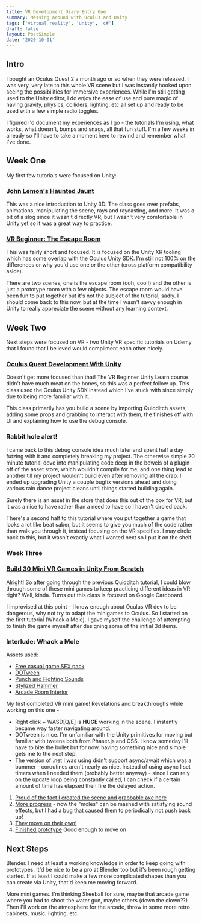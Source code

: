 ```yaml
---
title: VR Development Diary Entry One
summary: Messing around with Oculus and Unity
tags: ['virtual reality', 'unity', 'c#']
draft: false
layout: PostSimple
date: '2020-10-01'
---
```


## Intro

I bought an Oculus Quest 2 a month ago or so when they were released. I was very, very late to this whole VR scene but I was instantly hooked upon seeing the possibilities for immersive experiences. While I'm still getting used to the Unity editor, I do enjoy the ease of use and pure magic of having gravity, physics, colliders, lighting, etc all set up and ready to be used with a few simple radio toggles.

I figured I'd document my experiences as I go - the tutorials I'm using, what works, what doesn't, bumps and snags, all that fun stuff. I'm a few weeks in already so I'll have to take a moment here to rewind and remember what I've done.

## Week One

My first few tutorials were focused on Unity:

### [John Lemon's Haunted Jaunt](https://learn.unity.com/project/john-lemon-s-haunted-jaunt-3d-beginner)

This was a nice introduction to Unity 3D. The class goes over prefabs, animations, manipulating the scene, rays and raycasting, and more. It was a bit of a slog since it wasn't directly VR, but I wasn't very comfortable in Unity yet so it was a great way to practice.

### [VR Beginner: The Escape Room](https://learn.unity.com/project/vr-beginner-the-escape-room)

This was fairly short and focused. It is focused on the Unity XR tooling which has some overlap with the Oculus Unity SDK. I'm still not 100% on the differences or why you'd use one or the other (cross platform compatibility aside).

There are two scenes, one is the escape room (ooh, cool!) and the other is just a prototype room with a few objects. The escape room would have been fun to put together but it's not the subject of the tutorial, sadly. I should come back to this now, but at the time I wasn't savvy enough in Unity to really appreciate the scene without any learning context.

## Week Two

Next steps were focused on VR - two Unity VR specific tutorials on Udemy that I found that I believed would compliment each other nicely.

### [Oculus Quest Development With Unity](https://www.udemy.com/course/oculus-quest-development-with-unity/)

Doesn't get more focused than that! The VR Beginner Unity Learn course didn't have much meat on the bones, so this was a perfect follow up. This class used the Oculus Unity SDK instead which I've stuck with since simply due to being more familiar with it.

This class primarily has you build a scene by importing Quidditch assets, adding some props and grabbing to interact with them, the finishes off with UI and explaining how to use the debug console.

### Rabbit hole alert!

I came back to this debug console idea much later and spent half a day futzing with it and completely breaking my project. The otherwise simple 20 minute tutorial dove into manipulating code deep in the bowels of a plugin off of the asset store, which wouldn't compile for me, and one thing lead to another till my project wouldn't build even after removing all the crap. I ended up upgrading Unity a couple bugfix versions ahead and doing various rain dance project cleans until things started building again.

Surely there is an asset in the store that does this out of the box for VR, but it was a nice to have rather than a need to have so I haven't circled back.

There's a second half to this tutorial where you put together a game that looks a lot like beat saber, but it seems to give you much of the code rather than walk you through it, instead focusing on the VR specifics. I may circle back to this, but it wasn't exactly what I wanted next so I put it on the shelf.

### Week Three

### [Build 30 Mini VR Games in Unity From Scratch](https://www.udemy.com/course/build-30-mini-virtual-reality-games-in-unity-3d-from-scratch/learn/lecture/6230108#overview)

Alright! So after going through the previous Quidditch tutorial, I could blow through some of these mini games to keep practicing different ideas in VR right? Well, kinda. Turns out this class is focused on Google Cardboard.

I improvised at this point - I know enough about Oculus VR dev to be dangerous, why not try to adapt the minigames to Oculus. So I started on the first tutorial (Whack a Mole). I gave myself the challenge of attempting to finish the game myself after designing some of the initial 3d items.

### Interlude: Whack a Mole

Assets used:

* [Free casual game SFX pack](https://assetstore.unity.com/packages/audio/sound-fx/free-casual-game-sfx-pack-54116)
* [DOTween](https://assetstore.unity.com/packages/tools/animation/dotween-hotween-v2-27676)
* [Punch and Fighting Sounds](https://assetstore.unity.com/packages/audio/sound-fx/foley/punch-and-fighting-sounds-132898)
* [Stylized Hammer](https://assetstore.unity.com/packages/3d/props/tools/stylized-hammer-162874)
* [Arcade Room Interior](https://assetstore.unity.com/packages/3d/environments/arcade-room-interior-165950)

My first completed VR mini game! Revelations and breakthroughs while working on this one -

* Right click + WASD[Q/E] is __HUGE__ working in the scene. I instantly became way faster navigating around.
* DOTween is nice. I'm unfamiliar with the Unity primitives for moving but familiar with tweens both from Phaser.js and CSS. I know someday I'll have to bite the bullet but for now, having something nice and simple gets me to the next step.
* The version of .net I was using didn't support async/await which was a bummer - coroutines aren't nearly as nice. Instead of using async I set timers when I needed them (probably better anyway) - since I can rely on the update loop being constantly called, I can check if a certain amount of time has elapsed then fire the delayed action.

1. [Proud of the fact I created the scene and grabbable axe here](https://photos.app.goo.gl/WUmye8jKBc5a2pu2A)
2. [More progress](https://photos.app.goo.gl/ZZQ2jmXgKfdhG4uH6) - now the "moles" can be mashed with satisfying sound effects, but I had a bug that caused them to periodically not push back up!
3. [They move on their own!](https://photos.app.goo.gl/GtNnPioCpYspz91w8)
4. [Finished prototype](https://photos.app.goo.gl/kqgwvVH9xaxUP2Uk8) Good enough to move on

## Next Steps

Blender. I need at least a working knowledge in order to keep going with prototypes. It'd be nice to be a pro at Blender too but it's been rough getting started. If at least I could make a few more complicated shapes than you can create via Unity, that'd keep me moving forward.

More mini games. I'm thinking Skeeball for sure, maybe that arcade game where you had to shoot the water gun, maybe others (down the clown??) Then I'll work on the atmosphere for the arcade, throw in some more retro cabinets, music, lighting, etc.